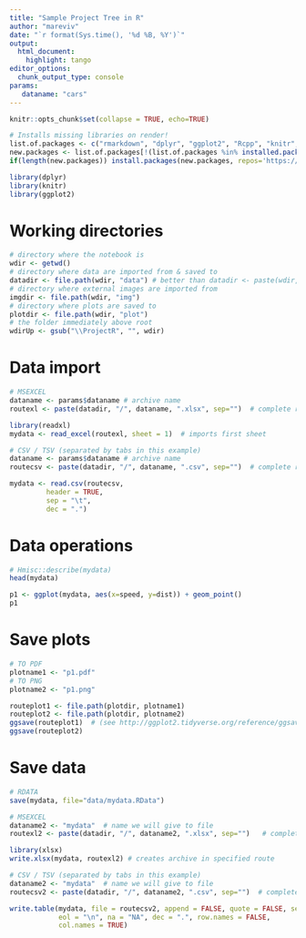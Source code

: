 ```yaml
---
title: "Sample Project Tree in R"
author: "mareviv"
date: "`r format(Sys.time(), '%d %B, %Y')`"
output:
  html_document:
    highlight: tango
editor_options: 
  chunk_output_type: console
params:
   dataname: "cars"
---
```



```r
knitr::opts_chunk$set(collapse = TRUE, echo=TRUE)
```

```r
# Installs missing libraries on render!
list.of.packages <- c("rmarkdown", "dplyr", "ggplot2", "Rcpp", "knitr", "Hmisc", "readxl")
new.packages <- list.of.packages[!(list.of.packages %in% installed.packages()[,"Package"])]
if(length(new.packages)) install.packages(new.packages, repos='https://cran.rstudio.com/')
```

```r
library(dplyr)
library(knitr)
library(ggplot2)
```


# Working directories

```r
# directory where the notebook is
wdir <- getwd() 
# directory where data are imported from & saved to
datadir <- file.path(wdir, "data") # better than datadir <- paste(wdir, "/data", sep="")
# directory where external images are imported from
imgdir <- file.path(wdir, "img")
# directory where plots are saved to
plotdir <- file.path(wdir, "plot")
# the folder immediately above root
wdirUp <- gsub("\\ProjectR", "", wdir) 
```


# Data import

```r
# MSEXCEL
dataname <- params$dataname # archive name
routexl <- paste(datadir, "/", dataname, ".xlsx", sep="")  # complete route to archive

library(readxl)
mydata <- read_excel(routexl, sheet = 1)  # imports first sheet
```


```r
# CSV / TSV (separated by tabs in this example)
dataname <- params$dataname # archive name
routecsv <- paste(datadir, "/", dataname, ".csv", sep="")  # complete route to archive

mydata <- read.csv(routecsv, 
         header = TRUE, 
         sep = "\t",
         dec = ".")
```


# Data operations

```r
# Hmisc::describe(mydata)
head(mydata)
```

```r
p1 <- ggplot(mydata, aes(x=speed, y=dist)) + geom_point()
p1
```


# Save plots

```r
# TO PDF 
plotname1 <- "p1.pdf"
# TO PNG 
plotname2 <- "p1.png"

routeplot1 <- file.path(plotdir, plotname1)
routeplot2 <- file.path(plotdir, plotname2)
ggsave(routeplot1)  # (see http://ggplot2.tidyverse.org/reference/ggsave.html)
ggsave(routeplot2) 
```


# Save data

```r
# RDATA
save(mydata, file="data/mydata.RData")
```

```r
# MSEXCEL
dataname2 <- "mydata"  # name we will give to file
routexl2 <- paste(datadir, "/", dataname2, ".xlsx", sep="")   # complete route to future archive

library(xlsx)
write.xlsx(mydata, routexl2) # creates archive in specified route
```

```r
# CSV / TSV (separated by tabs in this example)
dataname2 <- "mydata"  # name we will give to file
routecsv2 <- paste(datadir, "/", dataname2, ".csv", sep="")  # complete route to future archive

write.table(mydata, file = routecsv2, append = FALSE, quote = FALSE, sep = "\t ",
            eol = "\n", na = "NA", dec = ".", row.names = FALSE,
            col.names = TRUE)
```
